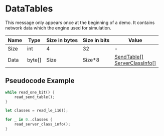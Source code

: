 # DataTables

This message only appears once at the beginning of a demo. It contains network data which the engine used for
simulation.

<!-- @dem-gen-begin:DataTables -->
| Name | Type | Size in bytes | Size in bits | Value |
| --- | --- | --- | --- | --- |
| Size | int | 4 | 32 | - |
| Data | byte[] | Size | Size*8 | [SendTable[]](../classes/sendtable)<br/>[ServerClassInfo[]](../classes/serverclassinfo) |

<!-- @dem-gen-end:DataTables -->

## Pseudocode Example

```rust
while read_one_bit() {
    read_send_table();
}

let classes = read_le_i16();

for _ in 0..classes {
    read_server_class_info();
}
```
